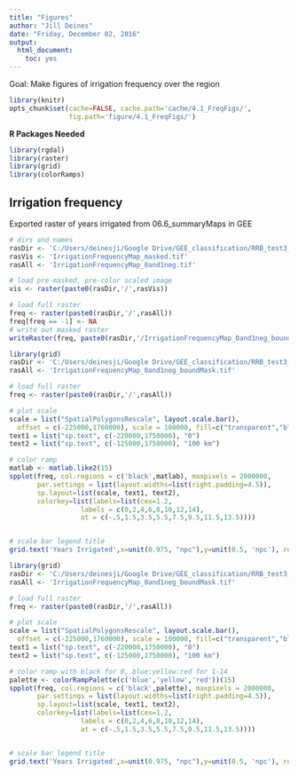 ```yaml
---
title: "Figures"
author: "Jill Deines"
date: "Friday, December 02, 2016"
output: 
  html_document:
    toc: yes
---
```


Goal: Make figures of irrigation frequency over the region


```r
library(knitr)
opts_chunk$set(cache=FALSE, cache.path='cache/4.1_FreqFigs/',
               fig.path='figure/4.1_FreqFigs/')
```

**R Packages Needed**

```r
library(rgdal)
library(raster)
library(grid)
library(colorRamps)
```

## Irrigation frequency
Exported raster of years irrigated from 06.6_summaryMaps in GEE

```r
# dirs and names
rasDir <- 'C:/Users/deinesji/Google Drive/GEE_classification/RRB_test3_cart_interannualClean'
rasVis <- 'IrrigationFrequencyMap_masked.tif'
rasAll <- 'IrrigationFrequencyMap_0and1neg.tif'

# load pre-masked, pre-color scaled image
vis <- raster(paste0(rasDir,'/',rasVis))

# load full raster
freq <- raster(paste0(rasDir,'/',rasAll))
freq[freq == -1] <- NA
# write out masked raster
writeRaster(freq, paste0(rasDir,'/IrrigationFrequencyMap_0and1neg_boundMask.tif'))
```



```r
library(grid)
rasDir <- 'C:/Users/deinesji/Google Drive/GEE_classification/RRB_test3_cart_interannualClean'
rasAll <- 'IrrigationFrequencyMap_0and1neg_boundMask.tif'

# load full raster
freq <- raster(paste0(rasDir,'/',rasAll))

# plot scale
scale = list("SpatialPolygonsRescale", layout.scale.bar(), 
  offset = c(-225000,1760000), scale = 100000, fill=c("transparent","black"))
text1 = list("sp.text", c(-220000,1750000), "0")
text2 = list("sp.text", c(-125000,1750000), "100 km")

# color ramp 
matlab <- matlab.like2(15)
spplot(freq, col.regions = c('black',matlab), maxpixels = 2000000,
       par.settings = list(layout.widths=list(right.padding=4.5)),
       sp.layout=list(scale, text1, text2),
       colorkey=list(labels=list(cex=1.2,
                  labels = c(0,2,4,6,8,10,12,14),
                  at = c(-.5,1.5,3.5,5.5,7.5,9.5,11.5,13.5))))


# scale bar legend title
grid.text('Years Irrigated',x=unit(0.975, "npc"),y=unit(0.5, 'npc'), rot=-90, gp=gpar(fontsize=18))
```

```r
library(grid)
rasDir <- 'C:/Users/deinesji/Google Drive/GEE_classification/RRB_test3_cart_interannualClean'
rasAll <- 'IrrigationFrequencyMap_0and1neg_boundMask.tif'

# load full raster
freq <- raster(paste0(rasDir,'/',rasAll))

# plot scale
scale = list("SpatialPolygonsRescale", layout.scale.bar(), 
  offset = c(-225000,1760000), scale = 100000, fill=c("transparent","black"))
text1 = list("sp.text", c(-220000,1750000), "0")
text2 = list("sp.text", c(-125000,1750000), "100 km")

# color ramp with black for 0, blue:yellow:red for 1-14
palette <- colorRampPalette(c('blue','yellow','red'))(15)
spplot(freq, col.regions = c('black',palette), maxpixels = 2000000,
       par.settings = list(layout.widths=list(right.padding=4.5)),
       sp.layout=list(scale, text1, text2),
       colorkey=list(labels=list(cex=1.2,
                  labels = c(0,2,4,6,8,10,12,14),
                  at = c(-.5,1.5,3.5,5.5,7.5,9.5,11.5,13.5))))


# scale bar legend title
grid.text('Years Irrigated',x=unit(0.975, "npc"),y=unit(0.5, 'npc'), rot=-90, gp=gpar(fontsize=18))
```